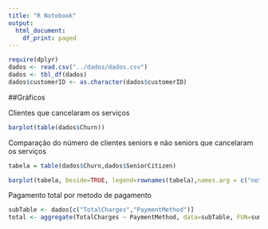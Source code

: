 ```yaml
---
title: "R Notebook"
output:
  html_document:
    df_print: paged
---
```


```r
require(dplyr)
dados <- read.csv("../dados/dados.csv")
dados <- tbl_df(dados)
dados$customerID <- as.character(dados$customerID)
```
##Gráficos

Clientes que cancelaram os serviços
```r
barplot(table(dados$Churn))

```
  
Comparação do número de clientes seniors e não seniors que cancelaram os serviços
```r
tabela = table(dados$Churn,dados$SeniorCitizen)

barplot(tabela, beside=TRUE, legend=rownames(tabela),names.arg = c("not senior", "senior"))

```

Pagamento total por metodo de pagamento
```r
subTable <- dados[c("TotalCharges","PaymentMethod")]
total <- aggregate(TotalCharges ~ PaymentMethod, data=subTable, FUN=sum)

```
